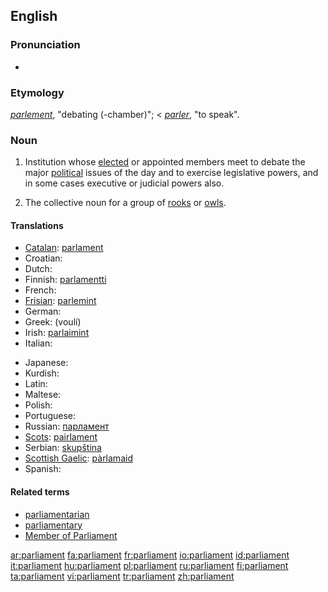 ==English==

===Pronunciation===
*{{audio|en-us-parliament.ogg|Audio (US)}}

===Etymology===
{{F.}} ''[[parlement]]'', "debating (-chamber)"; < {{F.}} ''[[parler]]'', "to speak".

===Noun===
{{en-noun}}

# Institution whose [[elect]]ed or appointed members meet to debate the major [[political]] issues of the day and to exercise legislative powers, and in some cases executive or judicial powers also.
# {{context|by extension}} The collective noun for a group of [[rook]]s {{italbrac|the species of bird}} or [[owl]]s.

====Translations====
{{trans-top|elected politcial institution}}
* [[Catalan]]: [[parlament]] {{m}}
* Croatian: {{t-|hr|parlament|m}}
* Dutch: {{t+|nl|parlement|n}}
* Finnish: [[parlamentti]]
* French: {{t+|fr|parlement|m}}
* [[Frisian]]: [[parlemint]] {{n}}
* German: {{t+|de|Parlament|n}}
* Greek: {{t|el|Βουλή|f|}} (voulí)
* Irish: [[parlaimint]]
* Italian: {{t|it|parlamento|m}}
{{trans-mid}}
* Japanese: {{t|ja|議会}}
* Kurdish: {{KUchar|[[په‌رله‌مان]]}}
* Latin: {{t+|la|senatus|m}}
* Maltese: {{t-|mt|parlament|m|xs=Maltese}}
* Polish: {{t+|pl|parlament|m}}
* Portuguese: {{t+|pt|parlamento|m}}
* Russian: [[парламент]] {{m}}
* [[Scots]]: [[pairlament]]
* Serbian: [[skupština]] {{f}}
* [[Scottish Gaelic]]: [[pàrlamaid]]
* Spanish: {{t-|es|parlamento|m}}
{{trans-bottom}}

====Related terms====
*[[parliamentarian]]
*[[parliamentary]]
*[[Member of Parliament]]

[[ar:parliament]]
[[fa:parliament]]
[[fr:parliament]]
[[io:parliament]]
[[id:parliament]]
[[it:parliament]]
[[hu:parliament]]
[[pl:parliament]]
[[ru:parliament]]
[[fi:parliament]]
[[ta:parliament]]
[[vi:parliament]]
[[tr:parliament]]
[[zh:parliament]]